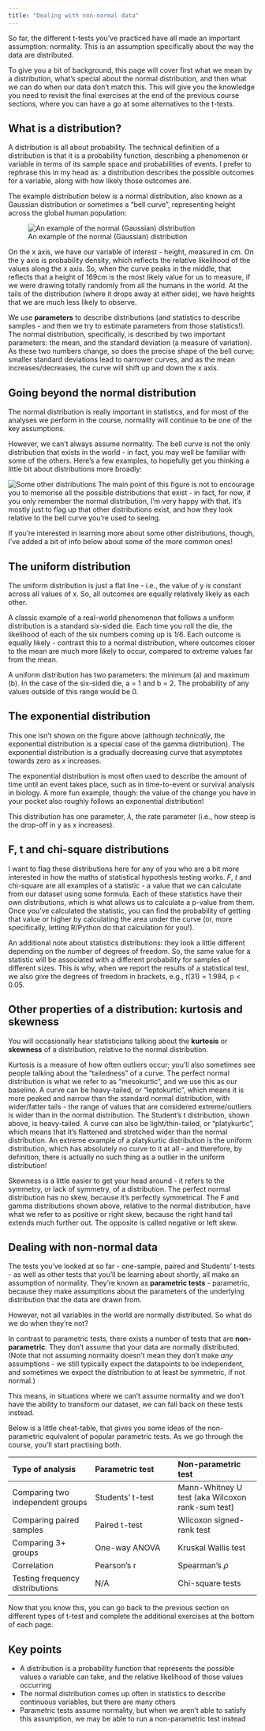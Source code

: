 ```yaml
---
title: "Dealing with non-normal data"
---
```


So far, the different t-tests you've practiced have all made an important assumption: normality. This is an assumption specifically about the way the data are distributed.

To give you a bit of background, this page will cover first what we mean by a distribution, what's special about the normal distribution, and then what we can do when our data don't match this. This will give you the knowledge you need to revisit the final exercises at the end of the previous course sections, where you can have a go at some alternatives to the t-tests.

## What is a distribution?

A distribution is all about probability. The technical definition of a distribution is that it is a probability function, describing a phenomenon or variable in terms of its sample space and probabilities of events. I prefer to rephrase this in my head as: a distribution describes the possible outcomes for a variable, along with how likely those outcomes are.

The example distribution below is a normal distribution, also known as a Gaussian distribution or sometimes a "bell curve", representing height across the global human population:

![An example of the normal (Gaussian) distribution](img/distribution.png)

On the x axis, we have our variable of interest - height, measured in cm. On the y axis is probability density, which reflects the relative likelihood of the values along the x axis. So, when the curve peaks in the middle, that reflects that a height of 169cm is the most likely value for us to measure, if we were drawing totally randomly from all the humans in the world. At the tails of the distribution (where it drops away at either side), we have heights that we are much less likely to observe.

We use **parameters** to describe distributions (and statistics to describe samples - and then we try to estimate parameters from those statistics!). The normal distribution, specifically, is described by two important parameters: the mean, and the standard deviation (a measure of variation). As these two numbers change, so does the precise shape of the bell curve; smaller standard deviations lead to narrower curves, and as the mean increases/decreases, the curve will shift up and down the x axis.

## Going beyond the normal distribution

The normal distribution is really important in statistics, and for most of the analyses we perform in the course, normality will continue to be one of the key assumptions. 

However, we can't always assume normality. The bell curve is not the only distribution that exists in the world - in fact, you may well be familiar with some of the others. Here's a few examples, to hopefully get you thinking a little bit about distributions more broadly:

![Some other distributions](img/distributions.png)
The main point of this figure is not to encourage you to memorise all the possible distributions that exist - in fact, for now, if you only remember the normal distribution, I'm very happy with that. It's mostly just to flag up that other distributions exist, and how they look relative to the bell curve you're used to seeing.

If you're interested in learning more about some other distributions, though, I've added a bit of info below about some of the more common ones!

::: {.callout-tip collapse="true"}
## The uniform distribution

The uniform distribution is just a flat line - i.e., the value of y is constant across all values of x. So, all outcomes are equally relatively likely as each other.

A classic example of a real-world phenomenon that follows a uniform distribution is a standard six-sided die. Each time you roll the die, the likelihood of each of the six numbers coming up is 1/6. Each outcome is equally likely - contrast this to a normal distribution, where outcomes closer to the mean are much more likely to occur, compared to extreme values far from the mean.

A uniform distribution has two parameters: the minimum (a) and maximum (b). In the case of the six-sided die, a = 1 and b = 2. The probability of any values outside of this range would be 0.
:::

::: {.callout-tip collapse="true"}
## The exponential distribution

This one isn't shown on the figure above (although *technically*, the exponential distribution is a special case of the gamma distribution). The exponential distribution is a gradually decreasing curve that asymptotes towards zero as x increases.

The exponential distribution is most often used to describe the amount of time until an event takes place, such as in time-to-event or survival analysis in biology. A more fun example, though: the value of the change you have in your pocket also roughly follows an exponential distribution!

This distribution has one parameter, $\lambda$, the rate parameter (i.e., how steep is the drop-off in y as x increases).
:::

::: {.callout-tip collapse="true"}
## F, t and chi-square distributions

I want to flag these distributions here for any of you who are a bit more interested in how the maths of statistical hypothesis testing works. *F*, *t* and chi-square are all examples of a statistic - a value that we can calculate from our dataset using some formula. Each of these statistics have their own distributions, which is what allows us to calculate a p-value from them. Once you've calculated the statistic, you can find the probability of getting that value or higher by calculating the area under the curve (or, more specifically, letting R/Python do that calculation for you!).

An additional note about statistics distributions: they look a little different depending on the number of degrees of freedom. So, the same value for a statistic will be associated with a different probability for samples of different sizes. This is why, when we report the results of a statistical test, we also give the degrees of freedom in brackets, e.g., *t*(31) = 1.984, p < 0.05.
:::

::: {.callout-tip collapse="true"}
## Other properties of a distribution: kurtosis and skewness

You will occasionally hear statisticians talking about the **kurtosis** or **skewness** of a distribution, relative to the normal distribution.

Kurtosis is a measure of how often outliers occur; you'll also sometimes see people talking about the "tailedness" of a curve. The perfect normal distribution is what we refer to as "mesokurtic", and we use this as our baseline. A curve can be heavy-tailed, or "leptokurtic", which means it is more peaked and narrow than the standard normal distribution, with wider/fatter tails - the range of values that are considered extreme/outliers is wider than in the normal distribution. The Student's t distribution, shown above, is heavy-tailed. A curve can also be light/thin-tailed, or "platykurtic", which means that it's flattened and stretched wider than the normal distribution. An extreme example of a platykurtic distribution is the uniform distribution, which has absolutely no curve to it at all - and therefore, by definition, there is actually no such thing as a outlier in the uniform distribution!

Skewness is a little easier to get your head around - it refers to the symmetry, or lack of symmetry, of a distribution. The perfect normal distribution has no skew, because it's perfectly symmetrical. The F and gamma distributions shown above, relative to the normal distribution, have what we refer to as positive or right skew, because the right hand tail extends much further out. The opposite is called negative or left skew.
:::

## Dealing with non-normal data

The tests you've looked at so far - one-sample, paired and Students' t-tests - as well as other tests that you'll be learning about shortly, all make an assumption of normality. They're known as **parametric tests** - parametric, because they make assumptions about the parameters of the underlying distribution that the data are drawn from.

However, not all variables in the world are normally distributed. So what do we do when they're not?

In contrast to parametric tests, there exists a number of tests that are **non-parametric**. They don't assume that your data are normally distributed. (Note that not assuming normality doesn't mean they don't make *any* assumptions - we still typically expect the datapoints to be independent, and sometimes we expect the distribution to at least be symmetric, if not normal.)

This means, in situations where we can't assume normality and we don't have the ability to transform our dataset, we can fall back on these tests instead.

Below is a little cheat-table, that gives you some ideas of the non-parametric equivalent of popular parametric tests. As we go through the course, you'll start practising both.

| Type of analysis | Parametric test | Non-parametric test |
|:- |:- |:- |
|Comparing two independent groups| Students' t-test | Mann-Whitney U test (aka Wilcoxon rank-sum test) |
|Comparing paired samples | Paired t-test | Wilcoxon signed-rank test |
|Comparing 3+ groups | One-way ANOVA | Kruskal Wallis test |
|Correlation | Pearson's r | Spearman's $\rho$ |
|Testing frequency distributions | N/A | Chi-square tests |

Now that you know this, you can go back to the previous section on different types of t-test and complete the additional exercises at the bottom of each page.

## Key points

::: {.callout-note}

- A distribution is a probability function that represents the possible values a variable can take, and the relative likelihood of those values occurring
- The normal distribution comes up often in statistics to describe continuous variables, but there are many others 
- Parametric tests assume normality, but when we aren't able to satisfy this assumption, we may be able to run a non-parametric test instead
:::